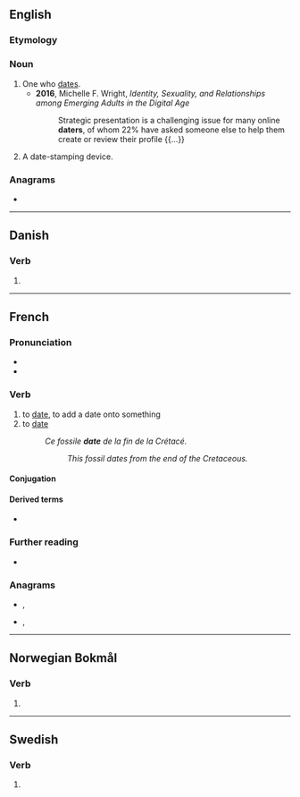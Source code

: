 ==English==

===Etymology===
{{suffix|en|date|er|id2=agent noun}}

===Noun===
{{en-noun}}

# One who [[date]]s.
#* '''2016''', Michelle F. Wright, ''Identity, Sexuality, and Relationships among Emerging Adults in the Digital Age''
#*: Strategic presentation is a challenging issue for many online '''daters''', of whom 22% have asked someone else to help them create or review their profile {{...}}
# A date-stamping device.

===Anagrams===
* {{anagrams|en|a=adert|E-tard|adret|derat|drate|rated|tared|trade|tread}}

----

==Danish==

===Verb===
{{head|da|verb form}}

# {{present tense of|da|date}}

----

==French==

===Pronunciation===
* {{fr-IPA}}
* {{audio|fr|Fr-dater.ogg|Audio}}

===Verb===
{{fr-verb}}

# to [[date]], to add a date onto something
# to [[date]] {{i|{{m|fr|de}} from}}
#: ''Ce fossile '''date''' de la fin de la Crétacé.''
#:: ''This fossil dates from the end of the Cretaceous.''

====Conjugation====
{{fr-conj-auto}}

====Derived terms====
* {{l|fr|susdaté}}

===Further reading===
* {{R:TLFi}}

===Anagrams===
* {{l|fr|tarde}}, {{l|fr|tardé}}
* {{l|fr|trade}}, {{l|fr|tradé}}

----

==Norwegian Bokmål==

===Verb===
{{head|nb|verb form}}

# {{imperative of|nb|datere}}

----

==Swedish==

===Verb===
{{head|sv|verb form}}

# {{present tense of|sv|date}}